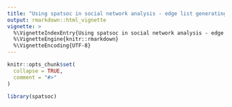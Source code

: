 ```yaml
---
title: "Using spatsoc in social network analysis - edge list generating functions"
output: rmarkdown::html_vignette
vignette: >
  %\VignetteIndexEntry{Using spatsoc in social network analysis - edge list generating functions}
  %\VignetteEngine{knitr::rmarkdown}
  %\VignetteEncoding{UTF-8}
---
```


```r
knitr::opts_chunk$set(
  collapse = TRUE,
  comment = "#>"
)
```

```r
library(spatsoc)
```
